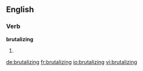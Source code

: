 
==English==

===Verb===
'''brutalizing'''

# {{present participle of|[[brutalize]]}}

[[de:brutalizing]]
[[fr:brutalizing]]
[[io:brutalizing]]
[[vi:brutalizing]]